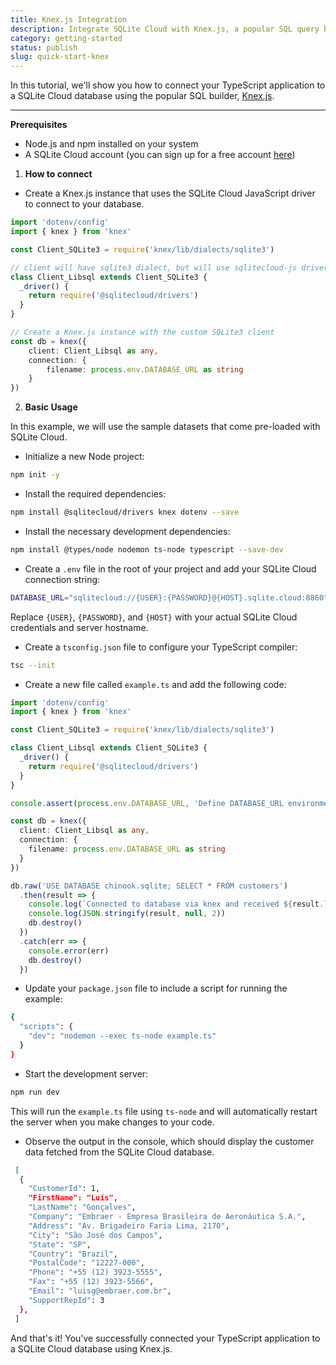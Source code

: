 ```yaml
---
title: Knex.js Integration
description: Integrate SQLite Cloud with Knex.js, a popular SQL query builder.
category: getting-started
status: publish
slug: quick-start-knex
---
```


In this tutorial, we'll show you how to connect your TypeScript application to a SQLite Cloud database using the popular SQL builder, [Knex.js](https://knexjs.org/).

---

**Prerequisites**

- Node.js and npm installed on your system
- A SQLite Cloud account (you can sign up for a free account [here](https://dashboard.sqlitecloud.io/auth/sign-in))

1. **How to connect**

- Create a Knex.js instance that uses the SQLite Cloud JavaScript driver to connect to your database.

```typescript
import 'dotenv/config'
import { knex } from 'knex'

const Client_SQLite3 = require('knex/lib/dialects/sqlite3')

// client will have sqlite3 dialect, but will use sqlitecloud-js driver
class Client_Libsql extends Client_SQLite3 {
  _driver() {
    return require('@sqlitecloud/drivers')
  }
}

// Create a Knex.js instance with the custom SQLite3 client
const db = knex({
    client: Client_Libsql as any,
    connection: {
        filename: process.env.DATABASE_URL as string
    }
})
```

2. **Basic Usage**

In this example, we will use the sample datasets that come pre-loaded with SQLite Cloud.

- Initialize a new Node project:

```bash
npm init -y
```

- Install the required dependencies:

```bash
npm install @sqlitecloud/drivers knex dotenv --save
```

- Install the necessary development dependencies:

```bash
npm install @types/node nodemon ts-node typescript --save-dev
```

- Create a `.env` file in the root of your project and add your SQLite Cloud connection string:

```bash
DATABASE_URL="sqlitecloud://{USER}:{PASSWORD}@{HOST}.sqlite.cloud:8860"
```

Replace `{USER}`, `{PASSWORD}`, and `{HOST}` with your actual SQLite Cloud credentials and server hostname.

- Create a `tsconfig.json` file to configure your TypeScript compiler:

```bash
tsc --init
```

- Create a new file called `example.ts` and add the following code:

```typescript
import 'dotenv/config'
import { knex } from 'knex'

const Client_SQLite3 = require('knex/lib/dialects/sqlite3')

class Client_Libsql extends Client_SQLite3 {
  _driver() {
    return require('@sqlitecloud/drivers')
  }
}

console.assert(process.env.DATABASE_URL, 'Define DATABASE_URL environment variable')

const db = knex({
  client: Client_Libsql as any,
  connection: {
    filename: process.env.DATABASE_URL as string
  }
})

db.raw('USE DATABASE chinook.sqlite; SELECT * FROM customers')
  .then(result => {
    console.log(`Connected to database via knex and received ${result.length} rows`)
    console.log(JSON.stringify(result, null, 2))
    db.destroy()
  })
  .catch(err => {
    console.error(err)
    db.destroy()
  })
```

- Update your `package.json` file to include a script for running the example:

```bash
{
  "scripts": {
    "dev": "nodemon --exec ts-node example.ts"
  }
}
```

- Start the development server:

```bash
npm run dev
```

This will run the `example.ts` file using `ts-node` and will automatically restart the server when you make changes to your code.

- Observe the output in the console, which should display the customer data fetched from the SQLite Cloud database.
```bash
 [
  {
    "CustomerId": 1,
    "FirstName": "Luís",
    "LastName": "Gonçalves",
    "Company": "Embraer - Empresa Brasileira de Aeronáutica S.A.",
    "Address": "Av. Brigadeiro Faria Lima, 2170",
    "City": "São José dos Campos",
    "State": "SP",
    "Country": "Brazil",
    "PostalCode": "12227-000",
    "Phone": "+55 (12) 3923-5555",
    "Fax": "+55 (12) 3923-5566",
    "Email": "luisg@embraer.com.br",
    "SupportRepId": 3
  },
 ]
```

And that's it! You've successfully connected your TypeScript application to a SQLite Cloud database using Knex.js.
